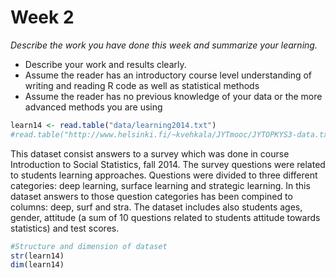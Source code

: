 # Week 2

*Describe the work you have done this week and summarize your learning.*

- Describe your work and results clearly. 
- Assume the reader has an introductory course level understanding of writing and reading R code as well as statistical methods
- Assume the reader has no previous knowledge of your data or the more advanced methods you are using 

```r
learn14 <- read.table("data/learning2014.txt")
#read.table("http://www.helsinki.fi/~kvehkala/JYTmooc/JYTOPKYS3-data.txt", sep="\t", header=TRUE)
```

This dataset consist answers to a survey which was done in course Introduction to Social Statistics, fall 2014. The survey questions were related to students learning approaches. Questions were divided to three different categories: deep learning, surface learning and strategic learning. In this dataset answers to those question categories has been compined to columns: deep, surf and stra. The dataset includes also students ages, gender, attitude (a sum of 10 questions related to students attitude towards statistics) and test scores. 

```r
#Structure and dimension of dataset
str(learn14)
dim(learn14)
```


